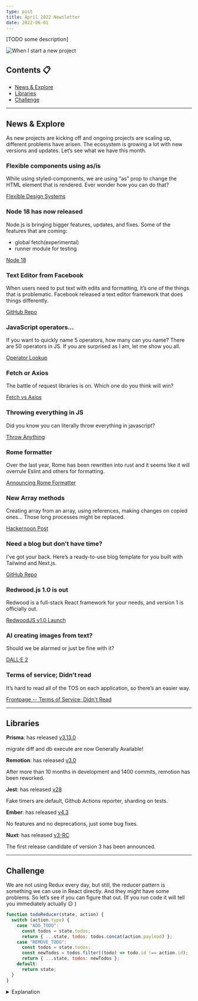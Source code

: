 ```yaml
---
type: post
title: April 2022 Newsletter
date: 2022-06-01
---
```



[TODO some description]

<Image
  src="/memes/april-2022.png"
  alt="When I start a new project"
  width={500}
  height={500}
/>

## Contents 📋

- [News & Explore](#news--explore)
- [Libraries](#libraries)
- [Challenge](#challenge)

---

## <a name="#news--explore">News & Explore</a>

As new projects are kicking off and ongoing projects are scaling up, different problems have arisen. The ecosystem is growing a lot with new versions and updates. Let’s see what we have this month.

### Flexible components using as/is

While using styled-components, we are using “as” prop to change the HTML element that is rendered. Ever wonder how you can do that?

[Flexible Design Systems](https://www.lloydatkinson.net/posts/2022/design-system-component-as-is-props/)

### Node 18 has now released

Node.js is bringing bigger features, updates, and fixes. Some of the features that are coming:

- global fetch(experimental)
- runner module for testing

[Node 18](https://nodejs.org/en/blog/announcements/v18-release-announce/)

### Text Editor from Facebook

When users need to put text with edits and formatting, it’s one of the things that is problematic. Facebook released a text editor framework that does things differently.

[GitHub Repo](https://github.com/facebook/lexical)

### JavaScript operators…

If you want to quickly name 5 operators, how many can you name? There are 50 operators in JS. If you are surprised as I am, let me show you all.

[Operator Lookup](https://www.joshwcomeau.com/operator-lookup/)

### Fetch or Axios

The battle of request libraries is on. Which one do you think will win?

[Fetch vs Axios](https://meticulous.ai/blog/fetch-vs-axios/)

### Throwing everything in JS

Did you know you can literally throw everything in javascript?

[Throw Anything](https://www.bennadel.com/blog/4210-you-can-throw-anything-in-javascript-and-other-async-await-considerations.htm)

### Rome formatter

Over the last year, Rome has been rewritten into rust and it seems like it will overrule Eslint and others for formatting.

[Announcing Rome Formatter](https://rome.tools/blog/2022/04/05/rome-formatter-release)

### New Array methods

Creating array from an array, using references, making changes on copied ones… Those long processes might be replaced.

[Hackernoon Post](https://hackernoon.com/the-array-methods-coming-to-javascript-in-2022)

### Need a blog but don’t have time?

I've got your back. Here’s a ready-to-use blog template for you built with Tailwind and Next.js.

[GitHub Repo](https://github.com/netlify-templates/nextjs-blog-theme)

### Redwood.js 1.0 is out

Redwood is a full-stack React framework for your needs, and version 1 is officially out.

[RedwoodJS v1.0 Launch](https://v1launchweek.redwoodjs.com/?ck_subscriber_id=1010788714)

### AI creating images from text?

Should we be alarmed or just be fine with it?

[DALL·E 2](https://openai.com/dall-e-2)

### Terms of service; Didn’t read

It’s hard to read all of the TOS on each application, so there’s an easier way.

[Frontpage -- Terms of Service; Didn't Read](https://tosdr.org/)

---

## <a name="#libraries">Libraries</a>

**Prisma**: has released [v3.13.0](https://github.com/prisma/prisma/releases/tag/3.13.0)

migrate diff and db execute are now Generally Available!

**Remotion**: has released [v3.0](https://www.remotion.dev/blog/3-0)

After more than 10 months in development and 1400 commits, remotion has been reworked.

**Jest**: has released [v28](https://jestjs.io/blog/2022/04/25/jest-28)

Fake timers are default, Github Actions reporter, sharding on tests.

**Ember**: has released [v4.3](https://blog.emberjs.com/ember-released-4-3/)

No features and no deprecations, just some bug fixes.

**Nuxt**: has released [v3-RC](https://nuxtjs.org/announcements/nuxt3-rc/)

The first release candidate of version 3 has been announced.

---

## <a name="#challenge">Challenge</a>

We are not using Redux every day, but still, the reducer pattern is something we can use in React directly. And they might have some problems. So let’s see if you can figure that out. (If you run code it will tell you immediately actually 😉 )

```js
function todoReducer(state, action) {
  switch (action.type) {
    case "ADD_TODO":
      const todos = state.todos;
      return { ...state, todos: todos.concat(action.payload) };
    case "REMOVE_TODO":
      const todos = state.todos;
      const newTodos = todos.filter((todo) => todo.id !== action.id);
      return { ...state, todos: newTodos };
    default:
      return state;
  }
}
```

<details>
<summary>Explanation</summary>

`const` and `let` are block-scoped. It means they need to have different scope for the same variable name for todos , or you can change the name of the variable. The new scope is defined with {} after “case".

```js
function todoReducer(state, action) {
  switch (action.type) {
    case "ADD_TODO": {
      const todos = state.todos;
      return { ...state, todos: todos.concat(action.payload) };
    }
    case "REMOVE_TODO": {
      const todos = state.todos;
      const newTodos = todos.filter((todo) => todo.id !== action.id);
      return { ...state, todos: newTodos };
    }
    default:
      return state;
  }
}
```

</details>
